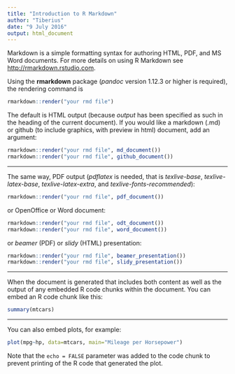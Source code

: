 ```yaml
---
title: "Introduction to R Markdown"
author: "Tiberius"
date: "9 July 2016"
output: html_document
---
```


Markdown is a simple formatting syntax for authoring HTML, PDF, and MS Word documents. For more details on using R Markdown see <http://rmarkdown.rstudio.com>.

Using the **rmarkdown** package (*pandoc* version 1.12.3 or higher is required), the rendering command is

```r
rmarkdown::render("your rmd file")
```

The default is HTML output (because *output* has been specified as such in the heading of the current document). If you would like a markdown (.md) or github (to include graphics, with preview in html) document, add an argument:

```r
rmarkdown::render("your rmd file", md_document())
rmarkdown::render("your rmd file", github_document())
```

---

The same way, PDF output (*pdflatex* is needed, that is *texlive-base*, *texlive-latex-base*, *texlive-latex-extra*, and *texlive-fonts-recommended*):

```r
rmarkdown::render("your rmd file", pdf_document())
```

or OpenOffice or Word document:

```r
rmarkdown::render("your rmd file", odt_document())
rmarkdown::render("your rmd file", word_document())
```

or *beamer* (PDF) or *slidy* (HTML) presentation:

```r
rmarkdown::render("your rmd file", beamer_presentation())
rmarkdown::render("your rmd file", slidy_presentation())
```

---

When the document is generated that includes both content as well as the output of any embedded R code chunks within the document. You can embed an R code chunk like this:

```r
summary(mtcars)
```

---

You can also embed plots, for example:

```r
plot(mpg~hp, data=mtcars, main="Mileage per Horsepower")
```

Note that the `echo = FALSE` parameter was added to the code chunk to prevent printing of the R code that generated the plot.

